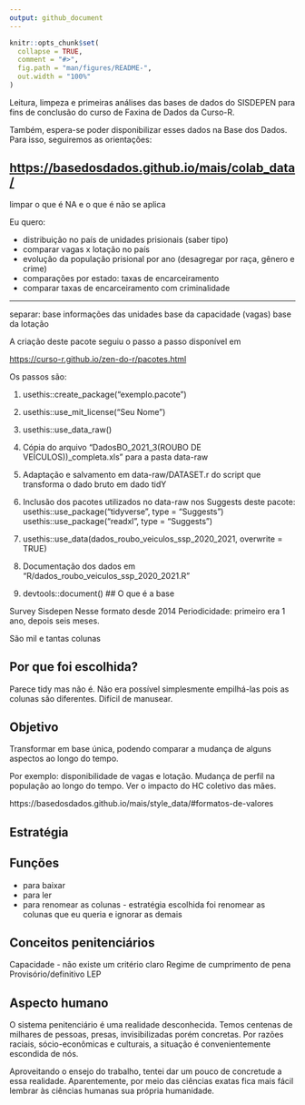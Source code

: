 ```yaml
---
output: github_document
---
```


<!-- README.md is generated from README.Rmd. Please edit that file -->

```r
knitr::opts_chunk$set(
  collapse = TRUE,
  comment = "#>",
  fig.path = "man/figures/README-",
  out.width = "100%"
)
```

Leitura, limpeza e primeiras análises das bases de dados do SISDEPEN para fins de conclusão do curso de Faxina de Dados da Curso-R.

Também, espera-se poder disponibilizar esses dados na Base dos Dados. Para isso, seguiremos as orientações:

<https://basedosdados.github.io/mais/colab_data/>
------------------------------------
limpar o que é NA e o que é não se aplica

Eu quero:

-  distribuição no país de unidades prisionais (saber tipo)
- comparar vagas x lotação no país
-  evolução da população prisional por ano (desagregar por raça, gênero e crime)
- comparações por estado: taxas de encarceiramento
- comparar taxas de encarceiramento com criminalidade

-----------------------------------------------------------------------
separar:
base informações das unidades
base da capacidade (vagas)
base da lotação

A criação deste pacote seguiu o passo a passo disponível em

<https://curso-r.github.io/zen-do-r/pacotes.html>

Os passos são:

1.  usethis::create_package("exemplo.pacote")

2.  usethis::use_mit_license("Seu Nome")

3.  usethis::use_data_raw()

4.  Cópia do arquivo "DadosBO_2021_3(ROUBO DE VEÍCULOS))\_completa.xls" para a pasta data-raw

5.  Adaptação e salvamento em data-raw/DATASET.r do script que transforma o dado bruto em dado tidY

6.  Inclusão dos pacotes utilizados no data-raw nos Suggests deste pacote: usethis::use_package("tidyverse", type = "Suggests") usethis::use_package("readxl", type = "Suggests")

7.  usethis::use_data(dados_roubo_veiculos_ssp_2020_2021, overwrite = TRUE)

8.  Documentação dos dados em "R/dados_roubo_veiculos_ssp_2020_2021.R"

9.  devtools::document()
## O que é a base

Survey
Sisdepen
Nesse formato desde 2014
Periodicidade: primeiro era 1 ano, depois seis meses. 

São mil e tantas colunas

## Por que foi escolhida?

Parece tidy mas não é. Não era possível simplesmente empilhá-las pois as colunas são diferentes. Difícil de manusear.

## Objetivo

Transformar em base única, podendo comparar a mudança de alguns aspectos ao longo do tempo.

Por exemplo: disponibilidade de vagas e lotação. Mudança de perfil na população ao longo do tempo. Ver o impacto do HC coletivo das mães. 

https://basedosdados.github.io/mais/style_data/#formatos-de-valores

## Estratégia



## Funções

-   para baixar
-   para ler
-   para renomear as colunas - estratégia escolhida foi renomear as colunas que eu queria e ignorar as demais 

## Conceitos penitenciários
Capacidade - não existe um critério claro
Regime de cumprimento de pena
Provisório/definitivo
LEP



## Aspecto humano

O sistema penitenciário é uma realidade desconhecida. Temos centenas de milhares de pessoas, presas, invisibilizadas porém concretas. Por razões raciais, sócio-econômicas e culturais, a situação é convenientemente escondida de nós.

Aproveitando o ensejo do trabalho, tentei dar um pouco de concretude a essa realidade. Aparentemente, por meio das ciências exatas fica mais fácil lembrar às ciências humanas sua própria humanidade. 


